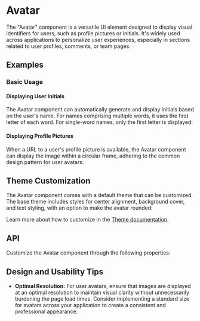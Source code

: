 
<Meta of={AvatarStories} />

# Avatar

The "Avatar" component is a versatile UI element designed to display visual identifiers for users, such as profile pictures or initials.
It's widely used across applications to personalize user experiences, especially in sections related to user profiles, comments, or team pages.

## Examples
### Basic Usage
#### Displaying User Initials
The Avatar component can automatically generate and display initials based on the user's name.
For names comprising multiple words, it uses the first letter of each word. For single-word names, only the first letter is displayed:
<ToggleCanvas sourceState="shown" of={AvatarStories.Simple} storybook="components-elements-avatar--simple" />

#### Displaying Profile Pictures
When a URL to a user's profile picture is available,
the Avatar component can display the image within a circular frame, adhering to the common design pattern for user avatars:
<ToggleCanvas of={AvatarStories.RoundedWithImage} storybook="components-elements-avatar--rounded-with-image" />

## Theme Customization
The Avatar component comes with a default theme that can be customized.
The base theme includes styles for center alignment, background cover, and text styling, with an option to make the avatar rounded:

<ThemeRender theme={avatarTheme} />

Learn more about how to customize in the [Theme documentation](/docs/theme/getting-started).

## API
Customize the Avatar component through the following properties:
<PropsTable name="Avatar" />

## Design and Usability Tips

- **Optimal Resolution:** For user avatars, ensure that images are displayed at an optimal resolution to maintain visual clarity without unnecessarily burdening the page load times.
Consider implementing a standard size for avatars across your application to create a consistent and professional appearance.
